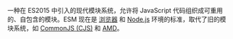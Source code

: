 一种在 ES2015 中引入的现代模块系统，允许将 JavaScript 代码组织成可重用的、自包含的模块。ESM 现在是 [浏览器](https://developer.mozilla.org/zh-CN/docs/Web/JavaScript/Guide/Modules) 和 [Node.js](https://nodejs.org/api/esm.html) 环境的标准，取代了旧的模块系统，如 [CommonJS (CJS)](https://nodejs.org/api/modules.html) 和 [AMD](https://requirejs.org/docs/whyamd.html)。
